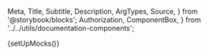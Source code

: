   Meta,
  Title,
  Subtitle,
  Description,
  ArgTypes,
  Source,
} from '@storybook/blocks';
  Authorization,
  ComponentBox,
} from '../../utils/documentation-components';

{setUpMocks()}

<Meta
  title="Payment Facilitation/Dispute Management"
  component="justifi-dispute-management"
  of={JustifiDisputeManagement}
/>

<Title />

Component to render notification of disputed payments and allow platform to respond to dispute via form submission.

# Index

- [Props, events and methods](#props-events-and-methods)
  - [Events usage](#events-usage)
- [Example usage](#example-usage)

# Props, events and methods

---

<ArgTypes exclude={['Theme']} />

<Authorization
  actions={['read', 'write']}
  entity="account"
  identification="account_id"
/>

## Events usage

<Source dark language="html" code={codeExampleEventHandling} />

# Example Usage

<ComponentBox>
  <justifi-dispute-management dispute-id="123" auth-token="123abc" />
</ComponentBox>

---

<Source dark language="html" code={codeExampleFull} />

